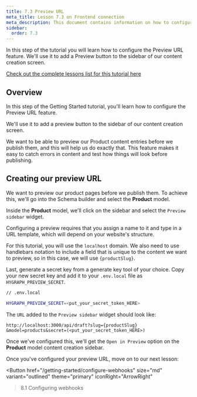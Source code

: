 ```yaml
---
title: 7.3 Preview URL
meta_title: Lesson 7.3 on Frontend connection
meta_description: This document contains information on how to configure the Preview URL feature. We'll use it to add a Preview button to the sidebar of our content creation screen
sidebar:
  order: 7.3
---
```




<Card theme="info" title="Lesson 7.3 - Frontend connection: Preview URL">

In this step of the tutorial you will learn how to configure the Preview URL feature. We'll use it to add a Preview button to the sidebar of our content creation screen.

[Check out the complete lessons list for this tutorial here](/getting-started/onboarding-overview#what-you-will-learn)

</Card>

## Overview

In this step of the Getting Started tutorial, you'll learn how to configure the Preview URL feature.

We'll use it to add a preview button to the sidebar of our content creation screen.

We want to be able to preview our Product content entries before we publish them, and this will help us do exactly that. This feature makes it easy to catch errors in content and test how things will look before publishing.

## Creating our preview URL

We want to preview our product pages before we publish them. To achieve this, we'll go into the Schema builder and select the **Product** model.

Inside the **Product** model, we'll click on the sidebar and select the `Preview sidebar` widget.

Configuring a preview requires that you assign a name to it and type in a URL template, which will depend on your website's structure.

For this tutorial, you will use the `localhost` domain. We also need to use handlebars notation to include a field that is unique to the content we want to preview, so in this case, we will use `{productSlug}`.

Last, generate a secret key from a generate key tool of your choice. Copy your new secret key and add it to your `.env.local` file as `HYGRAPH_PREVIEW_SECRET`.

```bash
// .env.local

HYGRAPH_PREVIEW_SECRET=<put_your_secret_token_HERE>
```

The `URL` added to the `Preview sidebar` widget should look like:

```
http://localhost:3000/api/draft?slug={productSlug}
&model=products&secret=(<put_your_secret_token_HERE>)

```

Once we've configured this, we'll get the `Open in Preview` option on the **Product** model content creation sidebar.

<Card theme="info" title="Next step">

Once you've configured your preview URL, move on to our next lesson:

<Button
  href="/getting-started/configure-webhooks"
  size="md"
  variant="outlined"
  theme="primary"
  iconRight="ArrowRight"
>8.1 Configuring webhooks</Button>

</Card>
